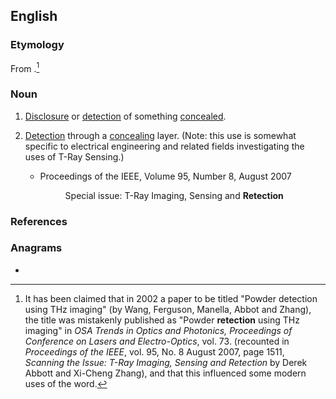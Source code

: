 ==English==

===Etymology===
From {{der|en|la|retectionem||to uncover or disclose}}.<ref>It has been claimed that in 2002 a paper to be titled "Powder detection using THz imaging" (by Wang, Ferguson, Manella, Abbot and Zhang), the title was mistakenly published as "Powder '''retection''' using THz imaging" in ''OSA Trends in Optics and Photonics, Proceedings of Conference on Lasers and Electro-Optics'', vol. 73. (recounted in ''Proceedings of the IEEE'', vol. 95, No. 8 August 2007, page 1511, ''Scanning the Issue: T-Ray Imaging, Sensing and Retection'' by Derek Abbott and Xi-Cheng Zhang), and that this influenced some modern uses of the word.</ref>

===Noun===
{{en-noun|~}}

# {{lb|en|obsolete}} [[disclosure|Disclosure]] or [[detection]] of something [[concealed]].
# {{lb|en|engineering}} [[detection|Detection]] through a [[concealing]] layer. (Note: this use is somewhat specific to electrical engineering and related fields investigating the uses of T-Ray Sensing.)
#* Proceedings of the IEEE, Volume 95, Number 8, August 2007
#*: Special issue: T-Ray Imaging, Sensing and '''Retection'''

===References===
<references/>

===Anagrams===
* {{anagrams|en|a=ceeinortt|cornetite}}